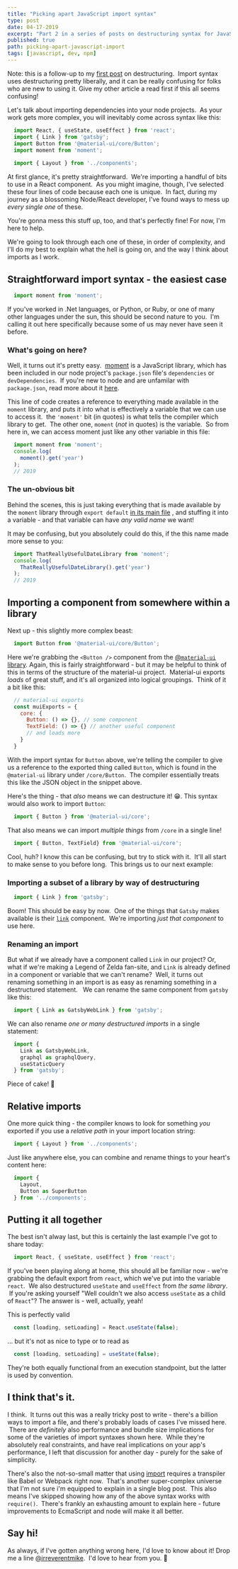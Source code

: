 ```yaml
---
title: "Picking apart JavaScript import syntax"
type: post
date: 04-17-2019
excerpt: "Part 2 in a series of posts on destructuring syntax for JavaScript and Node."
published: true
path: picking-apart-javascript-import
tags: [javascript, dev, npm]
---
```


Note: this is a follow-up to my [first post](https://mike.biful.co/deconfusing-javascript-destructuring-syntax) on destructuring.  Import syntax uses destructuring pretty liberally, and it can be really confusing for folks who are new to using it. Give my other article a read first if this all seems confusing!

Let's talk about importing dependencies into your node projects.  As your work gets more complex, you will inevitably come across syntax like this:

```js
  import React, { useState, useEffect } from 'react';
  import { Link } from 'gatsby';
  import Button from '@material-ui/core/Button';
  import moment from 'moment';
  ​
  import { Layout } from '../components';
```

At first glance, it's pretty straightforward.  We're importing a handful of bits to use in a React component.  As you might imagine, though, I've selected these four lines of code because each one is unique.  In fact, during my journey as a blossoming Node/React developer, I've found ways to mess up _every single one_ of these.  

You're gonna mess this stuff up, too, and that's perfectly fine! For now, I'm here to help.

We're going to look through each one of these, in order of complexity, and I'll do my best to explain what the hell is going on, and the way I think about imports as I work.

## **Straightforward import syntax - the easiest case**

```js
  import moment from 'moment';
```

If you've worked in .Net languages, or Python, or Ruby, or one of many other languages under the sun, this should be second nature to you.  I'm calling it out here specifically because some of us may never have seen it before.

### **What's going on here?**

Well, it turns out it's pretty easy.  [moment](https://www.npmjs.com/package/moment) is a JavaScript library, which has been included in our node project's `package.json` file's `dependencies` or `devDependencies`.  If you're new to node and are unfamilar with `package.json`, read more about it [here](https://nodesource.com/blog/the-basics-of-package-json-in-node-js-and-npm/).

This line of code creates a reference to everything made available in the `moment` library, and puts it into what is effectively a variable that we can use to access it.  the `'moment'` bit (in quotes) is what tells the compiler which library to get.  The other one, `moment` (_not_ in quotes) is the variable.  So from here in, we can access moment just like any other variable in this file:

```js
  import moment from 'moment';
  console.log(
    moment().get('year')
  );
  // 2019
```

### **The un-obvious bit**

Behind the scenes, this is just taking everything that is made available by the `moment` library through `export default` [in its main file](https://github.com/moment/moment/blob/develop/src/moment.js#L95) , and stuffing it into a variable - and that variable can have _any valid name_ we want!  

It may be confusing, but you absolutely could do this, if the this name made more sense to you:

```js
  import ThatReallyUsefulDateLibrary from 'moment';
  console.log(
    ThatReallyUsefulDateLibrary().get('year')
  );
  // 2019
```

## **Importing a component from somewhere within a library** 

Next up - this slightly more complex beast:

```js
  import Button from '@material-ui/core/Button';
```

Here we're grabbing the `<Button />` component from the [@`material-ui` library](https://app.takeshape.io/projects/f515f67b-e56f-4df6-9601-80eeb65f2f83/content/post/%5Bhttps://material-ui.com%5D(https://material-ui.com/)). Again, this is fairly straightforward - but it may be helpful to think of this in terms of the structure of the material-ui project.  Material-ui exports _loads_ of great stuff, and it's all organized into logical groupings.  Think of it a bit like this:

```js
  // material-ui exports
  const muiExports = {
    core: {
      Button: () => {}, // some component
      TextField: () => {} // another useful component
      // and loads more
    }
  }
```

With the import syntax for `Button` above, we're telling the compiler to give us a reference to the exported thing called `Button`, which is found in the `@material-ui` library under `/core/Button`.  The compiler essentially treats this like the JSON object in the snippet above.

Here's the thing - that _also_ means we can destructure it! 😁. This syntax would also work to import `Button`:

```js
  import { Button } from '@material-ui/core';
```

That also means we can import _multiple things_ from `/core` in a single line!

```js
  import { Button, TextField} from '@material-ui/core';
```

Cool, huh? I know this can be confusing, but try to stick with it.  It'll all start to make sense to you before long.  This brings us to our next example:

### **Importing a subset of a library by way of destructuring**

```js
  import { Link } from 'gatsby';
```

Boom! This should be easy by now.  One of the things that `Gatsby` makes available is their [`link`](https://www.gatsbyjs.org/docs/gatsby-link/) component.  We're importing _just that component_ to use here.

### **Renaming an import**

But what if we already have a component called `Link` in our project? Or, what if we're making a Legend of Zelda fan-site, and `Link` is already defined in a component or variable that we can't rename?  Well, it turns out renaming something in an import is as easy as renaming something in a destructured statement.   We can rename the same component from `gatsby` like this:

```js
  import { Link as GatsbyWebLink } from 'gatsby';
```

We can also rename _one or many destructured imports_ in a single statement:

```js
  import { 
    Link as GatsbyWebLink,
    graphql as graphqlQuery,
    useStaticQuery
  } from 'gatsby';
```

Piece of cake! 🍰

## **Relative imports**


One more quick thing - the compiler knows to look for something _you_ exported if you use a _relative path_ in your import location string:

```js
  import { Layout } from '../components';
```

Just like anywhere else, you can combine and rename things to your heart's content here:

```js
  import {
    Layout,
    Button as SuperButton
  } from '../components';
```

## **Putting it all together**


The best isn't alway last, but this is certainly the last example I've got to share today:

```js
  import React, { useState, useEffect } from 'react';
```

If you've been playing along at home, this should all be familiar now - we're grabbing the default export from `react`, which we've put into the variable `react`.  We also destructured `useState` and `useEffect` from _the same library_.  If you're asking yourself "Well couldn't we also access `useState` as a child of `React`"? The answer is - well, actually, yeah!

This is perfectly valid

```js
  const [loading, setLoading] = React.useState(false);
```

… but it's not as nice to type or to read as 

```js
  const [loading, setLoading] = useState(false);
```

They're both equally functional from an execution standpoint, but the latter is used by convention.

## **I think that's it.**

I think.  It turns out this was a really tricky post to write - there's a billion ways to import a file, and there's probably loads of cases I've missed here.  There are _definitely_ also performance and bundle size implications for some of the varieties of import syntaxes shown here.  While they're absolutely real constraints, and have real implications on your app's performance, I left that discussion for another day - purely for the sake of simplicity.

There's also the not-so-small matter that using [import](https://caniuse.com/#feat=imports) requires a transpiler like Babel or Webpack right now.  That's another super-complex universe that I'm not sure i'm equipped to explain in a single blog post.  This also means I've skipped showing how any of the above syntax works with `require()`.  There's frankly an exhausting amount to explain here - future improvements to EcmaScript and node will make it all better.

## **Say hi!**

As always, if I've gotten anything wrong here, I'd love to know about it! Drop me a line [@irreverentmike](https://twitter.com/irreverentmike).  I'd love to hear from you. 👋
